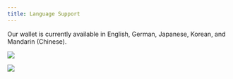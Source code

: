 ```yaml
---
title: Language Support
---
```


Our wallet is currently available in English, German, Japanese, Korean, and
Mandarin \(Chinese\).

![](/contents/language-selection.png)

![](/contents/japanese-language.png)
